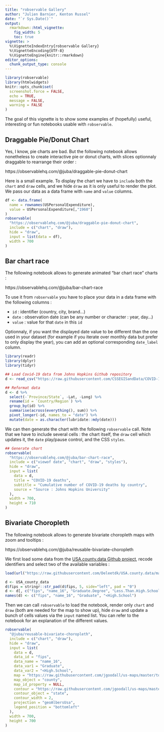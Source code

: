 ```yaml
---
title: "robservable Gallery"
author: "Julien Barnier, Kenton Russel"
date: "`r Sys.Date()`"
output:
  rmarkdown::html_vignette:
    fig_width: 5
    toc: true
vignette: >
  %\VignetteIndexEntry{robservable Gallery}
  %\VignetteEncoding{UTF-8}
  %\VignetteEngine{knitr::rmarkdown}
editor_options:
  chunk_output_type: console
---
```




```r
library(robservable)
library(htmlwidgets)
knitr::opts_chunk$set(
  screenshot.force = FALSE,
  echo = TRUE,
  message = FALSE,
  warning = FALSE
)
```


The goal of this vignette is to show some examples of (hopefully) useful, interesting or fun notebooks usable with `robservable`.


## Draggable Pie/Donut Chart

Yes, I know, pie charts are bad. But the following notebook allows nonetheless to create interactive pie or donut charts, with slices optionnaly draggable to rearrange their order :

https://observablehq.com/@juba/draggable-pie-donut-chart

Here is a small example. To display the chart we have to `include` both the `chart` and `draw` cells, and we hide `draw` as it is only useful to render the plot. We pass our data as a data frame with `name` and `value` columns.

```r
df <- data.frame(
  name = rownames(USPersonalExpenditure), 
  value = USPersonalExpenditure[,"1960"]
)
robservable(
  "https://observablehq.com/@juba/draggable-pie-donut-chart",
  include = c("chart", "draw"),
  hide = "draw",
  input = list(data = df),
  width = 700
)
```


## Bar chart race

The following notebook allows to generate animated "bar chart race" charts :

https://observablehq.com/@juba/bar-chart-race

To use it from `robservable` you have to place your data in a data frame with the following columns :

- `id` : identifier (country, city, brand...)
- `date` : observation date (can be any number or character : year, day...)
- `value` : value for that `date` in this `id`

Optionnaly, if you want the displayed date value to be different than the one used in your dataset (for example if you iterate over monthly data but prefer to only display the year), you can add an optional corresponding `date_label` column.

```r
library(readr)
library(dplyr)
library(tidyr)

## Load Covid-19 data from Johns Hopkins Github repository
d <- read_csv("https://raw.githubusercontent.com/CSSEGISandData/COVID-19/master/csse_covid_19_data/csse_covid_19_time_series/time_series_covid19_deaths_global.csv")

## Reformat data 
d <- d %>%
  select(-`Province/State`, -Lat, -Long) %>%
  rename(id = `Country/Region`) %>%
  group_by(id) %>%
  summarise(across(everything(), sum)) %>%
  pivot_longer(-id, names_to = "date") %>%
  mutate(date = as.character(lubridate::mdy(date)))
```

We can then generate the chart with the following `robservable` call. Note that we have to include several cells : the chart itself, the `draw` cell which updates it, the `date` play/pause control, and the CSS `styles`. 

```r
## Generate chart
robservable(
  "https://observablehq.com/@juba/bar-chart-race",
  include = c("viewof date", "chart", "draw", "styles"),
  hide = "draw",
  input = list(
    data = d,
    title = "COVID-19 deaths",
    subtitle = "Cumulative number of COVID-19 deaths by country",
    source = "Source : Johns Hopkins University"
  ),
  width = 700,
  height = 710
)

```



## Bivariate Choropleth

The following notebook allows to generate bivariate choropleth maps with zoom and tooltips :

https://observablehq.com/@juba/reusable-bivariate-choropleth

We first load some data from the [USA.county.data Github project](https://github.com/Deleetdk/USA.county.data), recode identifiers and select two of the available variables :

```r
load(url("https://raw.githubusercontent.com/Deleetdk/USA.county.data/master/data/USA_county_data.RData"))

d <- USA_county_data 
d$fips = stringr::str_pad(d$fips, 5, side="left", pad = "0")
d <- d[, c("fips", "name_16", "Graduate.Degree", "Less.Than.High.School")]
names(d) <- c("fips", "name_16", "Graduate", "<High.School")
```

Then we can call `robservable` to load the notebook, render only `chart` and `draw` (both are needed for the map to show up), hide `draw` and update a bunch of cells values via the `input` named list. You can refer to the notebook for an explanation of the different values.

```r
robservable(
  "@juba/reusable-bivariate-choropleth",
  include = c("chart", "draw"),
  hide = "draw",
  input = list(
    data = d,
    data_id = "fips",
    data_name = "name_16",
    data_var1 = "Graduate",
    data_var2 = "<High.School",
    map = "https://raw.githubusercontent.com/jgoodall/us-maps/master/topojson/county.topo.json",
    map_object = "county",
    map_id_property = NULL,
    contour = "https://raw.githubusercontent.com/jgoodall/us-maps/master/topojson/state.topo.json",
    contour_object = "state",
    contour_width = 2,
    projection = "geoAlbersUsa",
    legend_position = "bottomleft"
  ),
  width = 700,
  height = 700
)
```





